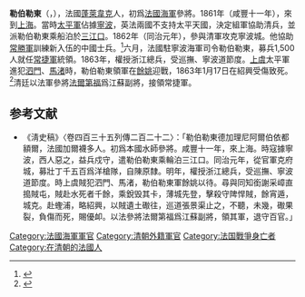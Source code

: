 '''勒伯勒東'''（{{lang-fr|Albert-Édouard Le Brethon de Caligny}}，{{bd|1833年|12月11日|1863年|1月17日}}），法國[[蓬萊韋克|蓬萊韋克]]人，初爲[[法國海軍|法國海軍]]參將。1861年（咸豐十一年），來到[[上海|上海]]。當時[[太平軍|太平軍]]佔據[[寧波|寧波]]，英法兩國不支持太平天國，決定組軍協助清兵，並派勒伯勒東乘船泊於[[三江口_(宁波)|三江口]]。1862年（同治元年），參與清軍攻克寧波城。他協助[[常勝軍|常勝軍]]訓練新入伍的中國士兵。<ref>{{cite web | url=https://cn.ambafrance.org/La-Gazette-de-Shanghai-5-Les-malheurs-de-la-Concession-continuent-le-deuxieme-assaut-des-Taiping | title=Gazette de Changhai - 5 : Les malheurs de la Concession continuent : le deuxième assaut des Taiping |publisher=Consulat général de France à Shanghai|language=fr}}</ref>六月，法國駐寧波海軍司令勒伯勒東，募兵1,500人就任[[常捷軍|常捷軍]]統領。1863年，權授浙江總兵，受巡撫、寧波道節度。[[上虞|上虞]]太平軍進犯[[泗門|泗門]]、[[馬渚|馬渚]]時，勒伯勒東領軍在[[餘姚|餘姚]]迎戰，1863年1月17日在紹興受傷致死。<ref>{{cite book|author=季平子|title=從鴉片戰争到甲午戰争|year=2001|publisher=知書房出版集團|isbn=9579663874|pages=475|url=http://books.google.com.hk/books?id=a6py7MWl3qIC&pg=RA1-PA475&dq=%E5%8B%92%E4%BC%AF%E5%8B%92%E6%9D%B1&hl=zh-TW&ei=me8_TICVCY6HcZbFvdEE&sa=X&oi=book_result&ct=result&resnum=3&ved=0CDMQ6AEwAg#v=onepage&q=%E5%8B%92%E4%BC%AF%E5%8B%92%E6%9D%B1&f=false}}</ref>清廷以法軍參將[[買忒勒|法爾第福]]爲江蘇副將，接領常捷軍。

==参考文献==
<div class="references-small">
<references />
*《淸史稿》〈卷四百三十五列傳二百二十二〉：「勒伯勒東德加理尼阿爾伯依都額爾，法國加爾襪多人。初爲本國水師參將。咸豐十一年，來上海。時寇據寧波，西人惡之，益兵戍守，遣勒伯勒東乘輪泊三江口。同治元年，從官軍克府城，募壯丁千五百爲洋槍隊，自陳原隸。明年，權授浙江總兵，受巡撫、寧波道節度。時上虞賊犯泗門、馬渚，勒伯勒東軍餘姚以待。尋與同知銜謝采嶂直搗賊屯，賊赴水死者千餘，乘銳毁其卡，薄城先登，擊殺守陴悍賊，餘宵遁，城克。赴蟶浦，略紹興，以賊遺土礮往，巡道張景渠止之，不聽，未幾，礮果裂，負傷而死，賜優卹。以法參將法爾第福爲江蘇副將，領其軍，退守百官。」
</div>

{{DEFAULTSORT:Le Brethon de Caligny, Albert-Edouard}}
[[Category:法國海軍軍官|Category:法國海軍軍官]]
[[Category:清朝外籍軍官|Category:清朝外籍軍官]]
[[Category:法国戰爭身亡者|Category:法国戰爭身亡者]]
[[Category:在清朝的法國人|Category:在清朝的法國人]]